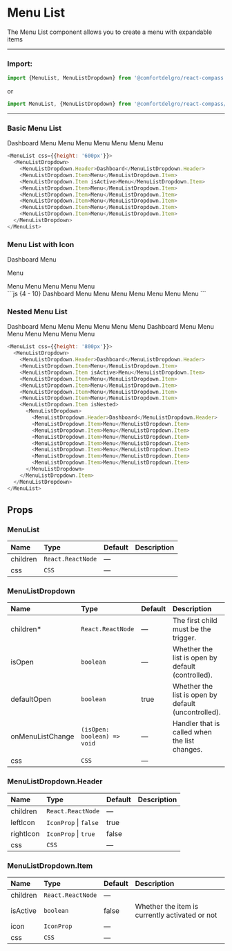 
# Menu List

The Menu List component allows you to create a menu with expandable items

---

### Import:

```js
import {MenuList, MenuListDropdown} from '@comfortdelgro/react-compass'
```

or

```js
import MenuList, {MenuListDropdown} from '@comfortdelgro/react-compass/MenuList'
```

---

### Basic Menu List

<section className={styles.avatarShowcaseContainer}>
  <MenuList css={{height: '600px'}}>
    <MenuListDropdown>
      <MenuListDropdown.Header>Dashboard</MenuListDropdown.Header>
      <MenuListDropdown.Item>Menu</MenuListDropdown.Item>
      <MenuListDropdown.Item isActive>Menu</MenuListDropdown.Item>
      <MenuListDropdown.Item>Menu</MenuListDropdown.Item>
      <MenuListDropdown.Item>Menu</MenuListDropdown.Item>
      <MenuListDropdown.Item>Menu</MenuListDropdown.Item>
      <MenuListDropdown.Item>Menu</MenuListDropdown.Item>
      <MenuListDropdown.Item>Menu</MenuListDropdown.Item>
    </MenuListDropdown>
  </MenuList>
</section>

```js
<MenuList css={{height: '600px'}}>
  <MenuListDropdown>
    <MenuListDropdown.Header>Dashboard</MenuListDropdown.Header>
    <MenuListDropdown.Item>Menu</MenuListDropdown.Item>
    <MenuListDropdown.Item isActive>Menu</MenuListDropdown.Item>
    <MenuListDropdown.Item>Menu</MenuListDropdown.Item>
    <MenuListDropdown.Item>Menu</MenuListDropdown.Item>
    <MenuListDropdown.Item>Menu</MenuListDropdown.Item>
    <MenuListDropdown.Item>Menu</MenuListDropdown.Item>
    <MenuListDropdown.Item>Menu</MenuListDropdown.Item>
  </MenuListDropdown>
</MenuList>
```

### Menu List with Icon

<section className={styles.avatarShowcaseContainer}>
  <MenuList css={{height: '600px'}}>
    <MenuListDropdown>
      <MenuListDropdown.Header>Dashboard</MenuListDropdown.Header>
      <MenuListDropdown.Item icon={faUser}>Menu</MenuListDropdown.Item>
      <MenuListDropdown.Item isActive icon={faUser}>
        <p style={{marginTop: '0'}}>Menu</p>
      </MenuListDropdown.Item>
      <MenuListDropdown.Item icon={faUser}>Menu</MenuListDropdown.Item>
      <MenuListDropdown.Item icon={faUser}>Menu</MenuListDropdown.Item>
      <MenuListDropdown.Item icon={faUser}>Menu</MenuListDropdown.Item>
      <MenuListDropdown.Item icon={faUser}>Menu</MenuListDropdown.Item>
      <MenuListDropdown.Item icon={faUser}>Menu</MenuListDropdown.Item>
    </MenuListDropdown>
  </MenuList>
</section>
```js {4 - 10}
<MenuList css={{height: '600px'}}>
  <MenuListDropdown>
    <MenuListDropdown.Header>Dashboard</MenuListDropdown.Header>
    <MenuListDropdown.Item icon={faUser}>Menu</MenuListDropdown.Item>
    <MenuListDropdown.Item isActive icon={faUser}>
      Menu
    </MenuListDropdown.Item>
    <MenuListDropdown.Item icon={faUser}>Menu</MenuListDropdown.Item>
    <MenuListDropdown.Item icon={faUser}>Menu</MenuListDropdown.Item>
    <MenuListDropdown.Item icon={faUser}>Menu</MenuListDropdown.Item>
    <MenuListDropdown.Item icon={faUser}>Menu</MenuListDropdown.Item>
    <MenuListDropdown.Item icon={faUser}>Menu</MenuListDropdown.Item>
  </MenuListDropdown>
</MenuList>
```

### Nested Menu List

<section className={styles.avatarShowcaseContainer}>
  <MenuList css={{height: '800px'}}>
    <MenuListDropdown>
      <MenuListDropdown.Header>Dashboard</MenuListDropdown.Header>
      <MenuListDropdown.Item>Menu</MenuListDropdown.Item>
      <MenuListDropdown.Item isActive>Menu</MenuListDropdown.Item>
      <MenuListDropdown.Item>Menu</MenuListDropdown.Item>
      <MenuListDropdown.Item>Menu</MenuListDropdown.Item>
      <MenuListDropdown.Item>Menu</MenuListDropdown.Item>
      <MenuListDropdown.Item>Menu</MenuListDropdown.Item>
      <MenuListDropdown.Item isNested>
        <MenuListDropdown>
          <MenuListDropdown.Header>Dashboard</MenuListDropdown.Header>
          <MenuListDropdown.Item>Menu</MenuListDropdown.Item>
          <MenuListDropdown.Item>Menu</MenuListDropdown.Item>
          <MenuListDropdown.Item>Menu</MenuListDropdown.Item>
          <MenuListDropdown.Item>Menu</MenuListDropdown.Item>
          <MenuListDropdown.Item>Menu</MenuListDropdown.Item>
          <MenuListDropdown.Item>Menu</MenuListDropdown.Item>
          <MenuListDropdown.Item>Menu</MenuListDropdown.Item>
        </MenuListDropdown>
      </MenuListDropdown.Item>
    </MenuListDropdown>
  </MenuList>
</section>

```js {10}
<MenuList css={{height: '800px'}}>
  <MenuListDropdown>
    <MenuListDropdown.Header>Dashboard</MenuListDropdown.Header>
    <MenuListDropdown.Item>Menu</MenuListDropdown.Item>
    <MenuListDropdown.Item isActive>Menu</MenuListDropdown.Item>
    <MenuListDropdown.Item>Menu</MenuListDropdown.Item>
    <MenuListDropdown.Item>Menu</MenuListDropdown.Item>
    <MenuListDropdown.Item>Menu</MenuListDropdown.Item>
    <MenuListDropdown.Item>Menu</MenuListDropdown.Item>
    <MenuListDropdown.Item isNested>
      <MenuListDropdown>
        <MenuListDropdown.Header>Dashboard</MenuListDropdown.Header>
        <MenuListDropdown.Item>Menu</MenuListDropdown.Item>
        <MenuListDropdown.Item>Menu</MenuListDropdown.Item>
        <MenuListDropdown.Item>Menu</MenuListDropdown.Item>
        <MenuListDropdown.Item>Menu</MenuListDropdown.Item>
        <MenuListDropdown.Item>Menu</MenuListDropdown.Item>
        <MenuListDropdown.Item>Menu</MenuListDropdown.Item>
        <MenuListDropdown.Item>Menu</MenuListDropdown.Item>
      </MenuListDropdown>
    </MenuListDropdown.Item>
  </MenuListDropdown>
</MenuList>
```

## Props

### MenuList

| Name     | Type              | Default | Description |
| :------- | :---------------- | :------ | :---------- |
| children | `React.ReactNode` | —       |             |
| css      | `CSS`             | —       |             |

### MenuListDropdown

| Name             | Type                        | Default | Description                                         |
| :--------------- | :-------------------------- | :------ | :-------------------------------------------------- |
| children\*       | `React.ReactNode`           | —       | The first child must be the trigger.                |
| isOpen           | `boolean`                   | —       | Whether the list is open by default (controlled).   |
| defaultOpen      | `boolean`                   | true    | Whether the list is open by default (uncontrolled). |
| onMenuListChange | `(isOpen: boolean) => void` | —       | Handler that is called when the list changes.       |
| css              | `CSS`                       | —       |                                                     |

### MenuListDropdown.Header

| Name      | Type                  | Default | Description |
| :-------- | :-------------------- | :------ | :---------- |
| children  | `React.ReactNode`     | —       |             |
| leftIcon  | `IconProp` \| `false` | true    |             |
| rightIcon | `IconProp` \| `true`  | false   |             |
| css       | `CSS`                 | —       |             |

### MenuListDropdown.Item

| Name     | Type              | Default | Description                                    |
| :------- | :---------------- | :------ | :--------------------------------------------- |
| children | `React.ReactNode` | —       |                                                |
| isActive | `boolean`         | false   | Whether the item is currently activated or not |
| icon     | `IconProp`        | —       |                                                |
| css      | `CSS`             | —       |                                                |
